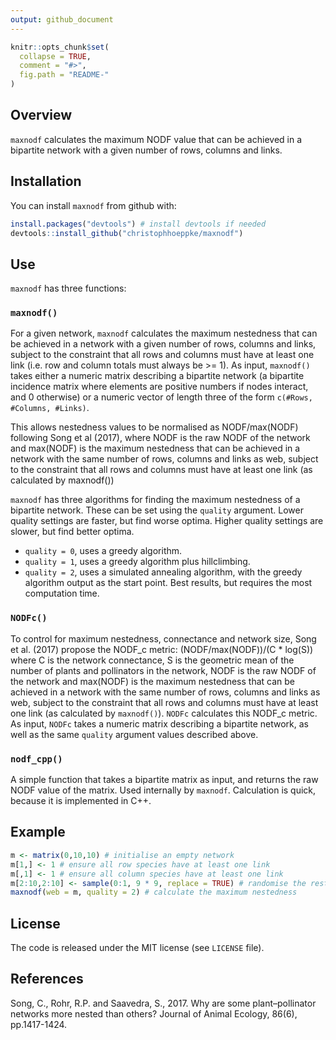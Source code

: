 ```yaml
---
output: github_document
---
```


<!-- README.md is generated from README.Rmd. Please edit that file -->

```r
knitr::opts_chunk$set(
  collapse = TRUE,
  comment = "#>",
  fig.path = "README-"
)
```

## Overview

`maxnodf` calculates the maximum NODF value that can be achieved in a bipartite network with a given number of rows, columns and links.

## Installation

You can install `maxnodf` from github with:

```r
install.packages("devtools") # install devtools if needed
devtools::install_github("christophhoeppke/maxnodf")
```

## Use
`maxnodf` has three functions: 

### `maxnodf()`
For a given network, `maxnodf` calculates the maximum nestedness that can be achieved in a network with a given number of rows, columns and links, subject to the constraint that all rows and columns must have at least one link (i.e. row and column totals must always be >= 1). As input, `maxnodf()` takes either a numeric matrix describing a bipartite network (a bipartite incidence matrix where elements are positive numbers if nodes interact, and 0 otherwise) or a numeric vector of length three of the form `c(#Rows, #Columns, #Links)`.

This allows nestedness values to be normalised as NODF/max(NODF) following Song et al (2017), where NODF is the raw NODF of the network and max(NODF) is the maximum nestedness that can be achieved in a network with the same number of rows, columns and links as web, subject to the constraint that all rows and columns must have at least one link (as calculated by maxnodf())

`maxnodf` has three algorithms for finding the maximum nestedness of a bipartite network. These can be set using the `quality` argument. Lower quality settings are faster, but find worse optima. Higher quality settings are slower, but find better optima.

* `quality = 0`, uses a greedy algorithm.
* `quality = 1`, uses a greedy algorithm plus hillclimbing.
* `quality = 2`, uses a simulated annealing algorithm, with the greedy algorithm output as the start point. Best results, but requires the most computation time.

### `NODFc()`
To control for maximum nestedness, connectance and network size, Song et al. (2017) propose the NODF_c metric: (NODF/max(NODF))/(C * log(S)) where C is the network connectance, S is the geometric mean of the number of plants and pollinators in the network, NODF is the raw NODF of the network and max(NODF) is the maximum nestedness that can be achieved in a network with the same number of rows, columns and links as web, subject to the constraint that all rows and columns must have at least one link (as calculated by `maxnodf()`). `NODFc` calculates this NODF_c metric. As input, `NODFc` takes a numeric matrix describing a bipartite network, as well as the same `quality` argument values described above.

### `nodf_cpp()`
A simple function that takes a bipartite matrix as input, and returns the raw NODF value of the matrix. Used internally by `maxnodf`. Calculation is quick, because it is implemented in C++.

## Example
```r
m <- matrix(0,10,10) # initialise an empty network
m[1,] <- 1 # ensure all row species have at least one link
m[,1] <- 1 # ensure all column species have at least one link
m[2:10,2:10] <- sample(0:1, 9 * 9, replace = TRUE) # randomise the rest of the matrix
maxnodf(web = m, quality = 2) # calculate the maximum nestedness
```

## License
The code is released under the MIT license (see `LICENSE` file).

## References
Song, C., Rohr, R.P. and Saavedra, S., 2017. Why are some plant–pollinator networks more nested than others? Journal of Animal Ecology, 86(6), pp.1417-1424.
